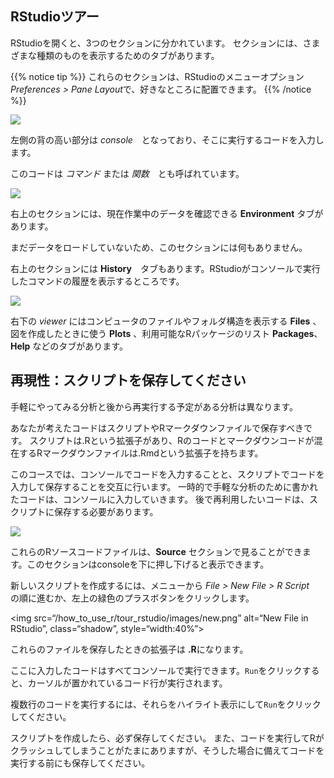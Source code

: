 ## RStudioツアー

RStudioを開くと、3つのセクションに分かれています。
セクションには、さまざまな種類のものを表示するためのタブがあります。

{{% notice tip %}}
これらのセクションは、RStudioのメニューオプション*Preferences > Pane Layout*で、好きなところに配置できます。
{{% /notice %}}

![](/how_to_use_r/tour_rstudio/images/left.png?classes=shadow)

左側の背の高い部分は *console*　となっており、そこに実行するコードを入力します。

このコードは *コマンド* または *関数*　とも呼ばれています。

![](/how_to_use_r/tour_rstudio/images/top-right.png?classes=shadow)

右上のセクションには、現在作業中のデータを確認できる **Environment** タブがあります。

まだデータをロードしていないため、このセクションには何もありません。

右上のセクションには **History**　タブもあります。RStudioがコンソールで実行したコマンドの履歴を表示するところです。

![](/how_to_use_r/tour_rstudio/images/bottom-right.png?classes=shadow)

右下の *viewer* にはコンピュータのファイルやフォルダ構造を表示する **Files** 、図を作成したときに使う **Plots** 、利用可能なRパッケージのリスト **Packages**、**Help** などのタブがあります。

## 再現性：スクリプトを保存してください

手軽にやってみる分析と後から再実行する予定がある分析は異なります。

あなたが考えたコードはスクリプトやRマークダウンファイルで保存すべきです。
スクリプトは.Rという拡張子があり、Rのコードとマークダウンコードが混在するRマークダウンファイルは.Rmdという拡張子を持ちます。

このコースでは、コンソールでコードを入力することと、スクリプトでコードを入力して保存することを交互に行います。
一時的で手軽な分析のために書かれたコードは、コンソールに入力していきます。
後で再利用したいコードは、スクリプトに保存する必要があります。

![](/how_to_use_r/tour_rstudio/images/four-panes.png?classes=shadow)

これらのRソースコードファイルは、**Source** セクションで見ることができます。このセクションはconsoleを下に押し下げると表示できます。

新しいスクリプトを作成するには、メニューから *File > New File > R Script*　の順に進むか、左上の緑色のプラスボタンをクリックします。


<img src="/how_to_use_r/tour_rstudio/images/new.png" alt="New File in RStudio", class="shadow", style="width:40%">


これらのファイルを保存したときの拡張子は **.R**になります。

ここに入力したコードはすべてコンソールで実行できます。`Run`をクリックすると、カーソルが置かれているコード行が実行されます。

複数行のコードを実行するには、それらをハイライト表示にして`Run`をクリックしてください。

スクリプトを作成したら、必ず保存してください。
また、コードを実行してRがクラッシュしてしまうことがたまにありますが、そうした場合に備えてコードを実行する前にも保存してください。
